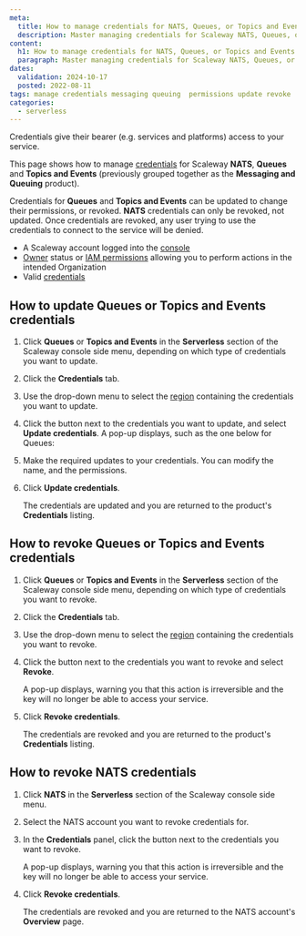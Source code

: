 ```yaml
---
meta:
  title: How to manage credentials for NATS, Queues, or Topics and Events
  description: Master managing credentials for Scaleway NATS, Queues, or Topics and Events (Messaging and Queuing)! Follow this guide to securely update, rotate, and control access to your messaging services.
content:
  h1: How to manage credentials for NATS, Queues, or Topics and Events
  paragraph: Master managing credentials for Scaleway NATS, Queues, or Topics and Events (Messaging and Queuing)! Follow this guide to securely update, rotate, and control access to your messaging services.
dates:
  validation: 2024-10-17
  posted: 2022-08-11 
tags: manage credentials messaging queuing  permissions update revoke 
categories:
  - serverless 
---
```


Credentials give their bearer (e.g. services and platforms) access to your service. 

This page shows how to manage [credentials](/messaging/concepts/#credentials) for Scaleway **NATS**, **Queues** and **Topics and Events** (previously grouped together as the **Messaging and Queuing** product). 

Credentials for **Queues** and **Topics and Events** can be updated to change their permissions, or revoked. **NATS** credentials can only be revoked, not updated. Once credentials are revoked, any user trying to use the credentials to connect to the service will be denied.

<Macro id="requirements" />

- A Scaleway account logged into the [console](https://console.scaleway.com)
- [Owner](/iam/concepts/#owner) status or [IAM permissions](/iam/concepts/#permission) allowing you to perform actions in the intended Organization
- Valid [credentials](/messaging/how-to/create-credentials/)

## How to update Queues or Topics and Events credentials

1. Click **Queues** or **Topics and Events** in the **Serverless** section of the Scaleway console side menu, depending on which type of credentials you want to update.

2. Click the **Credentials** tab.

3. Use the drop-down menu to select the [region](/messaging/concepts/#region) containing the credentials you want to update.

4. Click the <Icon name="more" /> button next to the credentials you want to update, and select **Update credentials**. A pop-up displays, such as the one below for Queues:

    <Lightbox src="scaleway-queues-update-creds.webp" alt="In the Scaleway console, the Update Credentials screen displays. Users can change the name of the credentials, or tick/untick the write, read and manage permissions." />

5. Make the required updates to your credentials. You can modify the name, and the permissions.

6. Click **Update credentials**.

    The credentials are updated and you are returned to the product's **Credentials** listing.

## How to revoke Queues or Topics and Events credentials

1. Click **Queues** or **Topics and Events** in the **Serverless** section of the Scaleway console side menu, depending on which type of credentials you want to revoke.

2. Click the **Credentials** tab.

3. Use the drop-down menu to select the [region](/messaging/concepts/#region) containing the credentials you want to revoke.

4. Click the <Icon name="more" /> button next to the credentials you want to revoke and select **Revoke**.

    A pop-up displays, warning you that this action is irreversible and the key will no longer be able to access your service.

5. Click **Revoke credentials**.

    The credentials are revoked and you are returned to the product's **Credentials** listing.

## How to revoke NATS credentials

1. Click **NATS** in the **Serverless** section of the Scaleway console side menu.

2. Select the NATS account you want to revoke credentials for.

3. In the **Credentials** panel, click the <Icon name="delete" /> button next to the credentials you want to revoke.

    A pop-up displays, warning you that this action is irreversible and the key will no longer be able to access your service.

5. Click **Revoke credentials**.

    The credentials are revoked and you are returned to the NATS account's **Overview** page.


